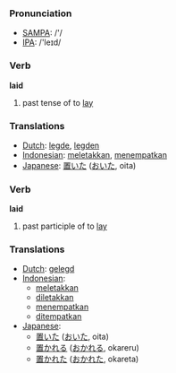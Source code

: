 === Pronunciation ===
*[[w:SAMPA|SAMPA]]: /'/
*[[w:IPA|IPA]]: /'leɪd/

=== Verb ===

'''laid'''

# past tense of to [[lay]]

=== Translations ===
*[[Dutch]]: [[legde]], [[legden]]
*[[Indonesian]]: [[letak|meletakkan]], [[tempat|menempatkan]]
*[[Japanese]]: [[置いた]] ([[おいた]], oita)

=== Verb ===

'''laid'''

# past participle of to [[lay]]

=== Translations ===
*[[Dutch]]: [[gelegd]]
*[[Indonesian]]:
** [[letak|meletakkan]]
** [[letak|diletakkan]]
** [[tempat|menempatkan]]
** [[tempat|ditempatkan]]
*[[Japanese]]:
** [[置いた]] ([[おいた]], oita)
** [[置かれる]] ([[おかれる]], okareru)
** [[置かれた]] ([[おかれた]], okareta)